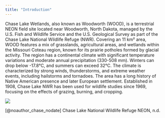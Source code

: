 ```yaml
---
title: "Introduction"
---
```


Chase Lake Wetlands, also known as Woodworth (WOOD), is a terrestrial NEON field site located near Woodworth, North Dakota, managed by the U.S. Fish and Wildlife Service and the U.S. Geological
Survey as part of the Chase Lake National Wildlife Refuge (NWR). Covering an 11 km² area, WOOD features a mix of grasslands, agricultural areas, and wetlands within the Missouri Coteau region, known for its
prairie potholes formed by glacial activity. The region has a continental climate with significant temperature variations and moderate annual precipitation (330-508 mm). Winters can drop below -17.8°C, and summers can exceed 32°C. The climate is characterized by strong winds, thunderstorms, and extreme weather events, including hailstorms and tornadoes. The area has a long history of Native American presence and later European settlement. Established in 1908, Chase Lake NWR has been used
for wildlife studies since 1969, focusing on the effects of grazing, burning, and cropping.

![](images/Screen%20Shot%202024-05-16%20at%209.37.49%20AM.png)

\[\@noauthor_chase_nodate\] Chase Lake National Wildlife Refuge NEON, n.d.
